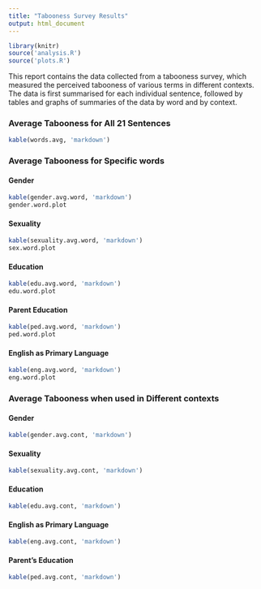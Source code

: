 ```yaml
---
title: "Tabooness Survey Results"
output: html_document
---
```

```r
library(knitr)
source('analysis.R')
source('plots.R')

``` 
This report contains the data collected from a tabooness survey, which measured the perceived tabooness of various terms in different contexts. The data is first summarised for each individual sentence, followed by tables and graphs of summaries of the data by word and by context. 

### Average Tabooness for All 21 Sentences

```r
kable(words.avg, 'markdown')
``` 

### Average Tabooness for Specific words

#### Gender
```r
kable(gender.avg.word, 'markdown')
gender.word.plot
```

#### Sexuality
```r
kable(sexuality.avg.word, 'markdown')
sex.word.plot
```

#### Education
```r
kable(edu.avg.word, 'markdown')
edu.word.plot
```

#### Parent Education
```r
kable(ped.avg.word, 'markdown')
ped.word.plot
```

#### English as Primary Language
```r
kable(eng.avg.word, 'markdown')
eng.word.plot
```


### Average Tabooness when used in Different contexts
#### Gender
```r
kable(gender.avg.cont, 'markdown')
```
#### Sexuality
```r
kable(sexuality.avg.cont, 'markdown')
```
#### Education
```r
kable(edu.avg.cont, 'markdown')
```
#### English as Primary Language
```r
kable(eng.avg.cont, 'markdown')
```
#### Parent's Education
```r
kable(ped.avg.cont, 'markdown')
```